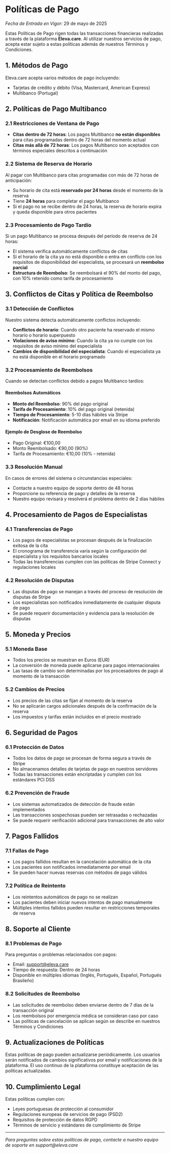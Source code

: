 # Políticas de Pago

_Fecha de Entrada en Vigor:_ 29 de mayo de 2025

Estas Políticas de Pago rigen todas las transacciones financieras realizadas a través de la plataforma **Eleva.care**. Al utilizar nuestros servicios de pago, acepta estar sujeto a estas políticas además de nuestros Términos y Condiciones.

## 1. Métodos de Pago

Eleva.care acepta varios métodos de pago incluyendo:

- Tarjetas de crédito y débito (Visa, Mastercard, American Express)
- Multibanco (Portugal)

## 2. Políticas de Pago Multibanco

### 2.1 Restricciones de Ventana de Pago

- **Citas dentro de 72 horas**: Los pagos Multibanco **no están disponibles** para citas programadas dentro de 72 horas del momento actual
- **Citas más allá de 72 horas**: Los pagos Multibanco son aceptados con términos especiales descritos a continuación

### 2.2 Sistema de Reserva de Horario

Al pagar con Multibanco para citas programadas con más de 72 horas de anticipación:

- Su horario de cita está **reservado por 24 horas** desde el momento de la reserva
- Tiene **24 horas** para completar el pago Multibanco
- Si el pago no se recibe dentro de 24 horas, la reserva de horario expira y queda disponible para otros pacientes

### 2.3 Procesamiento de Pago Tardío

Si un pago Multibanco se procesa después del período de reserva de 24 horas:

- El sistema verifica automáticamente conflictos de citas
- Si el horario de la cita ya no está disponible o entra en conflicto con los requisitos de disponibilidad del especialista, se procesará un **reembolso parcial**
- **Estructura de Reembolso**: Se reembolsará el 90% del monto del pago, con 10% retenido como tarifa de procesamiento

## 3. Conflictos de Citas y Política de Reembolso

### 3.1 Detección de Conflictos

Nuestro sistema detecta automáticamente conflictos incluyendo:

- **Conflictos de horario**: Cuando otro paciente ha reservado el mismo horario o horario superpuesto
- **Violaciones de aviso mínimo**: Cuando la cita ya no cumple con los requisitos de aviso mínimo del especialista
- **Cambios de disponibilidad del especialista**: Cuando el especialista ya no está disponible en el horario programado

### 3.2 Procesamiento de Reembolsos

Cuando se detectan conflictos debido a pagos Multibanco tardíos:

#### Reembolsos Automáticos

- **Monto del Reembolso**: 90% del pago original
- **Tarifa de Procesamiento**: 10% del pago original (retenida)
- **Tiempo de Procesamiento**: 5-10 días hábiles vía Stripe
- **Notificación**: Notificación automática por email en su idioma preferido

#### Ejemplo de Desglose de Reembolso

- Pago Original: €100,00
- Monto Reembolsado: €90,00 (90%)
- Tarifa de Procesamiento: €10,00 (10% - retenida)

### 3.3 Resolución Manual

En casos de errores del sistema o circunstancias especiales:

- Contacte a nuestro equipo de soporte dentro de 48 horas
- Proporcione su referencia de pago y detalles de la reserva
- Nuestro equipo revisará y resolverá el problema dentro de 2 días hábiles

## 4. Procesamiento de Pagos de Especialistas

### 4.1 Transferencias de Pago

- Los pagos de especialistas se procesan después de la finalización exitosa de la cita
- El cronograma de transferencia varía según la configuración del especialista y los requisitos bancarios locales
- Todas las transferencias cumplen con las políticas de Stripe Connect y regulaciones locales

### 4.2 Resolución de Disputas

- Las disputas de pago se manejan a través del proceso de resolución de disputas de Stripe
- Los especialistas son notificados inmediatamente de cualquier disputa de pago
- Se puede requerir documentación y evidencia para la resolución de disputas

## 5. Moneda y Precios

### 5.1 Moneda Base

- Todos los precios se muestran en Euros (EUR)
- La conversión de moneda puede aplicarse para pagos internacionales
- Las tasas de cambio son determinadas por los procesadores de pago al momento de la transacción

### 5.2 Cambios de Precios

- Los precios de las citas se fijan al momento de la reserva
- No se aplicarán cargos adicionales después de la confirmación de la reserva
- Los impuestos y tarifas están incluidos en el precio mostrado

## 6. Seguridad de Pagos

### 6.1 Protección de Datos

- Todos los datos de pago se procesan de forma segura a través de Stripe
- No almacenamos detalles de tarjetas de pago en nuestros servidores
- Todas las transacciones están encriptadas y cumplen con los estándares PCI DSS

### 6.2 Prevención de Fraude

- Los sistemas automatizados de detección de fraude están implementados
- Las transacciones sospechosas pueden ser retrasadas o rechazadas
- Se puede requerir verificación adicional para transacciones de alto valor

## 7. Pagos Fallidos

### 7.1 Fallas de Pago

- Los pagos fallidos resultan en la cancelación automática de la cita
- Los pacientes son notificados inmediatamente por email
- Se pueden hacer nuevas reservas con métodos de pago válidos

### 7.2 Política de Reintento

- Los reintentos automáticos de pago no se realizan
- Los pacientes deben iniciar nuevos intentos de pago manualmente
- Múltiples intentos fallidos pueden resultar en restricciones temporales de reserva

## 8. Soporte al Cliente

### 8.1 Problemas de Pago

Para preguntas o problemas relacionados con pagos:

- Email: support@eleva.care
- Tiempo de respuesta: Dentro de 24 horas
- Disponible en múltiples idiomas (Inglés, Portugués, Español, Portugués Brasileño)

### 8.2 Solicitudes de Reembolso

- Las solicitudes de reembolso deben enviarse dentro de 7 días de la transacción original
- Los reembolsos por emergencia médica se consideran caso por caso
- Las políticas de cancelación se aplican según se describe en nuestros Términos y Condiciones

## 9. Actualizaciones de Políticas

Estas políticas de pago pueden actualizarse periódicamente. Los usuarios serán notificados de cambios significativos por email y notificaciones de la plataforma. El uso continuo de la plataforma constituye aceptación de las políticas actualizadas.

## 10. Cumplimiento Legal

Estas políticas cumplen con:

- Leyes portuguesas de protección al consumidor
- Regulaciones europeas de servicios de pago (PSD2)
- Requisitos de protección de datos RGPD
- Términos de servicio y estándares de cumplimiento de Stripe

---

_Para preguntas sobre estas políticas de pago, contacte a nuestro equipo de soporte en support@eleva.care_
